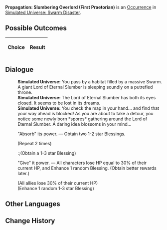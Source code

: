 {{Simulated Universe Event Infobox
|title         = Propagation: Slumbering Overlord (First Praetorian)
|image         = Random Event 4.png
|type          =
|domains_su    = 
|domains_ext   = 
|domains_swarm = Swarm
|domains_gng   = 
|requirements  =
|prev          = {{tx}}
|next          = {{tx}}
|indexRewards  =
|characters    = 
}}
'''Propagation: Slumbering Overlord (First Praetorian)''' is an [[Simulated Universe/Occurrence|Occurrence]] in [[Simulated Universe: Swarm Disaster]].

==Possible Outcomes==
{| class="article-table"
!Choice
!Result

|}

<!--
==Gameplay Notes==

-->
==Dialogue==
{{Dialogue Start}}
:'''Simulated Universe:''' You pass by a habitat filled by a massive Swarm. A giant Lord of Eternal Slumber is sleeping soundly on a putrefied throne.
:'''Simulated Universe:''' The Lord of Eternal Slumber has both its eyes closed. It seems to be lost in its dreams.
:'''Simulated Universe:''' You check the map in your hand... and find that your way ahead is blocked! As you are about to take a detour, you notice some newly born *spores* gathering around the Lord of Eternal Slumber. A daring idea blossoms in your mind...
:{{DIcon|Star}} "Absorb" its power. &mdash; Obtain two 1-2 star Blessings.
:;(Repeat 2 times)
::;(Obtain a 1-3 star Blessing)
:{{DIcon|Star}} "Give" it power. &mdash; All characters lose HP equal to 30% of their current HP, and Enhance 1 random Blessing. (Obtain better rewards later.)
:;(All allies lose 30% of their current HP)
:;(Enhance 1 random 1-3 star Blessing)
{{Dialogue End}}

==Other Languages==
{{Other Languages
|en    = Propagation: Slumbering Overlord (First Praetorian)
|zhs   = 繁育•沉睡领主（一级卫戍）
|zht   = 繁育•沉睡領主（一級衛戍）
|ja    = 繁殖・深眠の領主（一級守備）
|ko    = 번식•깊이 잠든 영주(1급 경비)
|es    = Propagación: Cacique dormido (primer pretoriano)
|fr    = Le seigneur assoupi de la Propagation (premier prétorien)
|ru    = Распространение: Повелитель сна (гарнизон ур. 1)
|th    = แพร่พันธุ์: ท่านผู้หลับใหล (กองกำลังระดับ 1)
|vi    = Sinh Sôi - Lãnh Chúa Ngủ Say (Cảnh Vệ Cấp 1)
|de    = Die Ausbreitung: Schlafender Herrscher (Garnisonsstufe 1)
|id    = Propagation: Raja yang Tertidur (Garnisun Tingkat 1)
|pt    = Propagação: Soberano Adormecido (Primeiro Pretoriano)
}}

==Change History==
{{Change History|1.0}}
